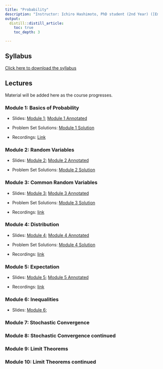 ```yaml
---
title: "Probability"
description: "Instructor: Ichiro Hashimoto, PhD student (2nd Year) ([Email](mailto:ichiro.hashimoto@mail.utoronto.ca))"
output:
  distill::distill_article:
    toc: true
    toc_depth: 3

---
```



## Syllabus

[Click here to download the syllabus](Probability/2024/Syllabus/Bootcamp_Probability_Syllabus.pdf)


## Lectures

Material will be added here as the course progresses.


### Module 1: Basics of Probability
- Slides: [Module 1](Probability/2024/Slides/Module_1.pdf); [Module 1 Annotated](Probability/2024/Slides/Module_1_annotated.pdf) 

- Problem Set Solutions: [Module 1 Solution](Probability/2024/Solutions/Module_1_Solutions.pdf) 

- Recordings: [Link](https://play.library.utoronto.ca/watch/c2f381308cec6d9e0fbc48fbfb548a27)

### Module 2: Random Variables
- Slides: [Module 2](Probability/2024/Slides/Module_2.pdf); [Module 2 Annotated](Probability/2024/Slides/Module_2_annotated.pdf) 


- Problem Set Solutions: [Module 2 Solution](Probability/2024/Solutions/Module_2_Solutions.pdf) 


### Module 3: Common Random Variables

- Slides: [Module 3](Probability/2024/Slides/Module_3.pdf); [Module 3 Annotated](Probability/2024/Slides/Module_3_annotated.pdf) 

- Problem Set Solutions: [Module 3 Solution](Probability/2024/Solutions/Module_3_Solutions.pdf) 

- Recordings: [link](https://play.library.utoronto.ca/watch/2426b46beafb137d224e6d3840ae3882)

### Module 4: Distribution

- Slides: [Module 4](Probability/2024/Slides/Module_4.pdf); [Module 4 Annotated](Probability/2024/Slides/Module_4_annotated.pdf) 

- Problem Set Solutions: [Module 4 Solution](Probability/2024/Solutions/Module_4_Solutions.pdf) 


- Recordings: [link](https://play.library.utoronto.ca/watch/085888a992e6c006c22738fe7d8224d3)

### Module 5: Expectation


- Slides: [Module 5](Probability/2024/Slides/Module_5.pdf); [Module 5 Annotated](Probability/2024/Slides/Module_5_annotated.pdf) 

<!--
- Problem Set Solutions: [Module 5 Solution](Probability/2024/Solutions/Module_5_Solutions.pdf) 
-->

- Recordings: [link](https://play.library.utoronto.ca/watch/77c3ed5a60757a2304037a05a62b69b6)

### Module 6: Inequalities


- Slides: [Module 6](Probability/2024/Slides/Module_6.pdf); <!--
[Module 6 Annotated](Probability/2024/Slides/Module_6_annotated.pdf) 

- Problem Set Solutions: [Module 6 Solution](Probability/2024/Solutions/Module_6_Solutions.pdf) 
-->

### Module 7: Stochastic Convergence

<!--
- Slides: [Module 7](Probability/2024/Slides/Module_7.pdf); 
[Module 7 Annotated](Probability/2024/Slides/Module_7_annotated.pdf) 

- Problem Set Solutions: [Module 7 Solution](Probability/2024/Solutions/Module_7_Solutions.pdf) 
-->

### Module 8: Stochastic Convergence continued

<!--
- Slides: [Module 8](Probability/2024/Slides/Module_8.pdf); 
[Module 8 Annotated](Probability/2024/Slides/Module_8_annotated.pdf) 
-->

### Module 9: Limit Theorems

<!--
- Slides: [Module 9](Probability/2024/Slides/Module_9.pdf); 
[Module 9 Annotated](Probability/2024/Slides/Module_9_annotated.pdf) 

- Problem Set Solutions: [Module 9 Solution](Probability/2024/Solutions/Module_9_Solutions.pdf) 
-->

### Module 10: Limit Theorems continued

<!--
- Slides: [Module 10](Probability/2024/Slides/Module_10.pdf); 
[Module 10 Annotated](Probability/2024/Slides/Module_10_annotated.pdf) 
-->
